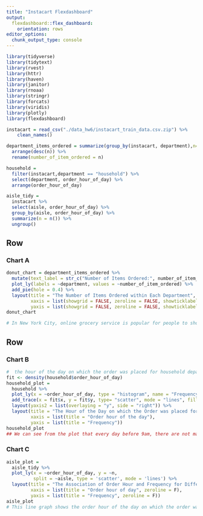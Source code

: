 ```yaml
---
title: "Instacart Flexdashboard"
output: 
  flexdashboard::flex_dashboard:
    orientation: rows
editor_options: 
  chunk_output_type: console
---
```



```r
library(tidyverse)
library(tidytext)
library(rvest)
library(httr)
library(haven)
library(janitor)
library(rnoaa)
library(stringr)
library(forcats)
library(viridis)
library(plotly)
library(flexdashboard)
```



```r
instacart = read_csv("./data_hw6/instacart_train_data.csv.zip") %>%
    clean_names()
```



```r
department_items_ordered = summarize(group_by(instacart, department),n=n()) %>% 
  arrange(desc(n)) %>% 
  rename(number_of_item_ordered = n)


```



```r
household = 
  filter(instacart,department == "household") %>%
  select(department, order_hour_of_day) %>%
  arrange(order_hour_of_day)
```


```r
aisle_tidy =
  instacart %>%
  select(aisle, order_hour_of_day) %>%
  group_by(aisle, order_hour_of_day) %>%
  summarize(n = n()) %>%
  ungroup()
```








Row
-----------------------------------------------------------------------

### Chart A

```r
donut_chart = department_items_ordered %>% 
  mutate(text_label = str_c("Number of Items Ordered:", number_of_item_ordered)) %>%
  plot_ly(labels = ~department, values = ~number_of_item_ordered) %>% 
  add_pie(hole = 0.4) %>% 
  layout(title = "The Number of Items Ordered within Each Department", showlegend = T,
         xaxis = list(showgrid = FALSE, zeroline = FALSE, showticklabels = FALSE), 
         yaxis = list(showgrid = FALSE, zeroline = FALSE, showticklabels = FALSE))
donut_chart

# In New York City, online grocery service is popular for people to shop online from local stores. Among 21 departments of food in grocery shops, produce (29.5%), dairy eggs(15.7%), snacks(8.58%), beverages(8.24%) and forzen (7.25%) departments have much more ordered items than other department, while bulk (0.13%), pets(0.32%), and alcohol(0.40%) department have much fewer ordered items. 


```

Row {.tabset .tabset-fade}
-----------------------------------------------------------------------

### Chart B

```r
#  the hour of the day on which the order was placed for household department
fit <- density(household$order_hour_of_day)
household_plot =
  household %>%
  plot_ly(x = ~order_hour_of_day, type = "histogram", name = "Frequency") %>%
  add_trace(x = fit$x, y = fit$y, type= "scatter", mode = "lines", fill = "tozeroy", yaxis = "y2", name = "Density") %>%
  layout(yaxis2 = list(overlaying = "y", side = "right")) %>%
  layout(title = "The Hour of the Day on which the Order was placed for Household Department",
         xaxis = list(title = "Order hour of the day"), 
         yaxis = list(title = "Frequency"))
household_plot
## We can see from the plot that every day before 9am, there are not many order placed from the household department but it's increasing. At around 9am, orders placed reach the maximum from the household department and then decreases for the rest of the day. 
```


### Chart C

```r
aisle_plot =
  aisle_tidy %>%
  plot_ly(x = ~order_hour_of_day, y = ~n, 
          split = ~aisle, type = 'scatter', mode = 'lines') %>%
  layout(title = "The Association of Order Hour and Frequency for Different Aisles",
         xaxis = list(title = "Order hour of day", zeroline = F),
         yaxis = list(title = "Frequency", zeroline = F))
aisle_plot
# This line graph shows the order hour of the day on which the order was placed, the number of times an item was ordered from a certain aisle at that particular hour and also the pattern of purchase time of different aisles. For all the aisles, they have the similar purchase pattern associated with time, which people ordered more during daytime. The top 3 aisles from which people ordered the most are fresh vegetables, fresh fruits, packaged vegetables. 
```



